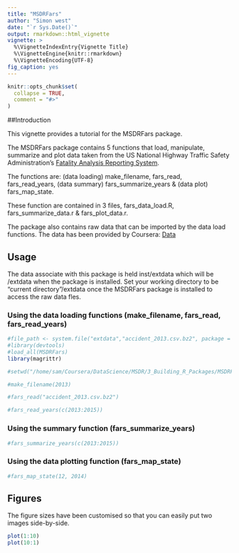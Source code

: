 ```yaml
---
title: "MSDRFars"
author: "Simon west"
date: "`r Sys.Date()`"
output: rmarkdown::html_vignette
vignette: >
  %\VignetteIndexEntry{Vignette Title}
  %\VignetteEngine{knitr::rmarkdown}
  %\VignetteEncoding{UTF-8}
fig_caption: yes
---
```


```r
knitr::opts_chunk$set(
  collapse = TRUE,
  comment = "#>"
)
```
##Introduction

This vignette provides a tutorial for the MSDRFars package. 

The MSDRFars package contains 5 functions that load, manipulate, summarize and plot data taken from the 
US National Highway Traffic Safety Administration's [Fatality Analysis Reporting System](https://www.nhtsa.gov/Data/Fatality-Analysis-Reporting-System-(FARS)). 

The functions are: (data loading) make_filename, fars_read, fars_read_years, (data summary) fars_summarize_years & (data plot) fars_map_state.

These function are contained in 3 files, fars_data_load.R, fars_summarize_data.r & fars_plot_data.r.

The package also contains raw data that can be imported by the data load functions. The data has been provided by Coursera: [Data](https://d3c33hcgiwev3.cloudfront.net/_e1adac2a5f05192dc8780f3944feec13_fars_data.zip?Expires=1524960000&Signature=NXHupBg-gcvZzp0GLhXufqChLvchI4-EJ9ixVfEN9NSk3SAKfTc0uhkYVBnZAcSXbxwicOVgl3T3zriG~CHVncI59bWZyYz0ys8tMfvI5VQmAvFeywBg8rzWsjxduRWDi7DaNGS8WLTyucTi3UT9SLNV0GRaiw0IndPcEFwgo-8_&Key-Pair-Id=APKAJLTNE6QMUY6HBC5A)
 
## Usage
The data associate with this package is held inst/extdata which will be /extdata when the package is installed. Set your working directory to be "current directory"/extdata once the MSDRFars package is installed to access the raw data fles.

### Using the data loading functions (make_filename, fars_read, fars_read_years)


```r
#file_path <- system.file("extdata","accident_2013.csv.bz2", package = "MSDRFars")
#library(devtools)
#load_all(MSDRFars)
library(magrittr)

#setwd("/home/sam/Coursera/DataScience/MSDR/3_Building_R_Packages/MSDRFars")

```
 

```r

#make_filename(2013)

```

```r
#fars_read("accident_2013.csv.bz2")
```

```r
#fars_read_years(c(2013:2015))
```


### Using the summary function (fars_summarize_years)


```r
#fars_summarize_years(c(2013:2015))
```

### Using the data plotting function (fars_map_state)
```r
#fars_map_state(12, 2014)
```



## Figures

The figure sizes have been customised so that you can easily put two images side-by-side. 

```r
plot(1:10)
plot(10:1)
```
